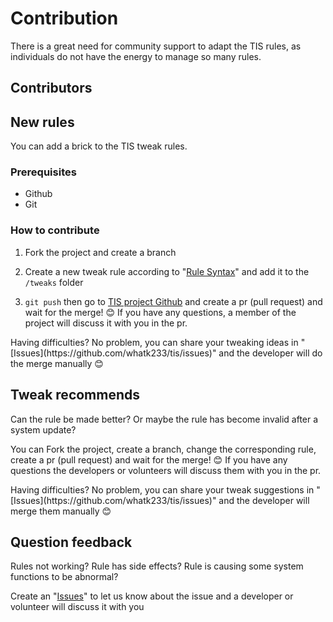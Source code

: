 
# Contribution

There is a great need for community support to adapt the TIS rules, as individuals do not have the energy to manage so many rules.

## Contributors

## New rules

You can add a brick to the TIS tweak rules.

### Prerequisites

- Github
- Git

### How to contribute

1. Fork the project and create a branch

2. Create a new tweak rule according to "[Rule Syntax](/advanced/ruleSyntax)" and add it to the `/tweaks` folder

3. `git push` then go to [TIS project Github](https://github.com/whatk233/tis) and create a pr (pull request) and wait for the merge! 😊 If you have any questions, a member of the project will discuss it with you in the pr.

<Callout type="info">
  Having difficulties? No problem, you can share your tweaking ideas in "[Issues](https://github.com/whatk233/tis/issues)" and the developer will do the merge manually 😊
</Callout>

## Tweak recommends

Can the rule be made better? Or maybe the rule has become invalid after a system update?

You can Fork the project, create a branch, change the corresponding rule, create a pr (pull request) and wait for the merge! 😊 If you have any questions the developers or volunteers will discuss them with you in the pr.

<Callout type="info">
  Having difficulties? No problem, you can share your tweak suggestions in "[Issues](https://github.com/whatk233/tis/issues)" and the developer will merge them manually 😊
</Callout>

## Question feedback

Rules not working? Rule has side effects? Rule is causing some system functions to be abnormal?

Create an "[Issues](https://github.com/whatk233/tis/issues)" to let us know about the issue and a developer or volunteer will discuss it with you